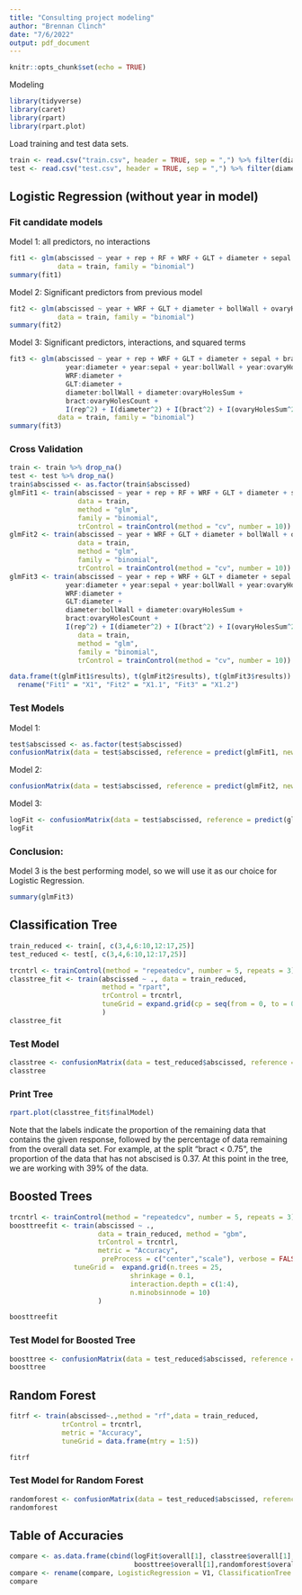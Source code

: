 ---
title: "Consulting project modeling"
author: "Brennan Clinch"
date: "7/6/2022"
output: pdf_document
---

```{r setup, include=FALSE}
knitr::opts_chunk$set(echo = TRUE)
```

 Modeling  

```{r include = FALSE}
library(tidyverse)
library(caret)
library(rpart)
library(rpart.plot)
```

Load training and test data sets.


```{r}
train <- read.csv("train.csv", header = TRUE, sep = ",") %>% filter(diameter > 0)
test <- read.csv("test.csv", header = TRUE, sep = ",") %>% filter(diameter > 0)
```




## Logistic Regression (without year in model)

### Fit candidate models

Model 1: all predictors, no interactions

```{r}
fit1 <- glm(abscissed ~ year + rep + RF + WRF + GLT + diameter + sepal + bract + bollWall + ovaryHolesCount + ovaryHolesSum,
            data = train, family = "binomial")
summary(fit1)
```

Model 2: Significant predictors from previous model

```{r}
fit2 <- glm(abscissed ~ year + WRF + GLT + diameter + bollWall + ovaryHolesCount + ovaryHolesSum,
            data = train, family = "binomial")
summary(fit2)
```

Model 3: Significant predictors, interactions, and squared terms

```{r}
fit3 <- glm(abscissed ~ year + rep + WRF + GLT + diameter + sepal + bract + bollWall + ovaryHolesCount + ovaryHolesSum + 
              year:diameter + year:sepal + year:bollWall + year:ovaryHolesCount + year:ovaryHolesSum + 
              WRF:diameter + 
              GLT:diameter +  
              diameter:bollWall + diameter:ovaryHolesSum + 
              bract:ovaryHolesCount + 
              I(rep^2) + I(diameter^2) + I(bract^2) + I(ovaryHolesSum^2),
            data = train, family = "binomial")
summary(fit3)
```





### Cross Validation  


```{r warning = FALSE}
train <- train %>% drop_na()
test <- test %>% drop_na()
train$abscissed <- as.factor(train$abscissed)
glmFit1 <- train(abscissed ~ year + rep + RF + WRF + GLT + diameter + sepal + bract + bollWall + ovaryHolesCount + ovaryHolesSum, 
                 data = train,
                 method = "glm",
                 family = "binomial",
                 trControl = trainControl(method = "cv", number = 10))
glmFit2 <- train(abscissed ~ year + WRF + GLT + diameter + bollWall + ovaryHolesCount + ovaryHolesSum, 
                 data = train,
                 method = "glm",
                 family = "binomial",
                 trControl = trainControl(method = "cv", number = 10))
glmFit3 <- train(abscissed ~ year + rep + WRF + GLT + diameter + sepal + bract + bollWall + ovaryHolesCount + ovaryHolesSum + 
              year:diameter + year:sepal + year:bollWall + year:ovaryHolesCount + year:ovaryHolesSum + 
              WRF:diameter + 
              GLT:diameter +  
              diameter:bollWall + diameter:ovaryHolesSum + 
              bract:ovaryHolesCount + 
              I(rep^2) + I(diameter^2) + I(bract^2) + I(ovaryHolesSum^2), 
                 data = train,
                 method = "glm",
                 family = "binomial",
                 trControl = trainControl(method = "cv", number = 10))
```

```{r}
data.frame(t(glmFit1$results), t(glmFit2$results), t(glmFit3$results)) %>% 
  rename("Fit1" = "X1", "Fit2" = "X1.1", "Fit3" = "X1.2")
```



### Test Models

Model 1:

```{r}
test$abscissed <- as.factor(test$abscissed)
confusionMatrix(data = test$abscissed, reference = predict(glmFit1, newdata = test))
```

Model 2:

```{r}
confusionMatrix(data = test$abscissed, reference = predict(glmFit2, newdata = test))
```

Model 3:

```{r}
logFit <- confusionMatrix(data = test$abscissed, reference = predict(glmFit3, newdata = test))
logFit
```

### Conclusion:

Model 3 is the best performing model, so we will use it as our choice for Logistic Regression.  

```{r}
summary(glmFit3)
```

## Classification Tree  

```{r}
train_reduced <- train[, c(3,4,6:10,12:17,25)]
test_reduced <- test[, c(3,4,6:10,12:17,25)]
```


```{r}
trcntrl <- trainControl(method = "repeatedcv", number = 5, repeats = 3)
classtree_fit <- train(abscissed ~ ., data = train_reduced,
                       method = "rpart",
                       trControl = trcntrl,
                       tuneGrid = expand.grid(cp = seq(from = 0, to = 0.1, by = 0.001))
                       )
classtree_fit
```


### Test Model  

```{r}
classtree <- confusionMatrix(data = test_reduced$abscissed, reference = predict(classtree_fit, newdata = test_reduced))
classtree
```

### Print Tree  

```{r}
rpart.plot(classtree_fit$finalModel)
```


Note that the labels indicate the proportion of the remaining data that contains the given response, followed by the percentage of data remaining from the overall data set. For example, at the split "bract < 0.75", the proportion of the data that has not abscised is 0.37. At this point in the tree, we are working with 39% of the data.  



## Boosted Trees  
```{r}
trcntrl <- trainControl(method = "repeatedcv", number = 5, repeats = 3)
boosttreefit <- train(abscissed ~ .,
                      data = train_reduced, method = "gbm",
                      trControl = trcntrl,
                      metric = "Accuracy",
                       preProcess = c("center","scale"), verbose = FALSE, 
                tuneGrid =  expand.grid(n.trees = 25, 
                              shrinkage = 0.1,
                              interaction.depth = c(1:4),
                              n.minobsinnode = 10)
                      )
```

```{r}
boosttreefit
```

### Test Model for Boosted Tree

```{r}
boosttree <- confusionMatrix(data = test_reduced$abscissed, reference = predict(boosttreefit, newdata = test_reduced))
boosttree
```


## Random Forest  
```{r}
fitrf <- train(abscissed~.,method = "rf",data = train_reduced,
             trControl = trcntrl, 
             metric = "Accuracy",
             tuneGrid = data.frame(mtry = 1:5))
```


```{r}
fitrf
```

### Test Model for Random Forest
```{r}
randomforest <- confusionMatrix(data = test_reduced$abscissed, reference = predict(fitrf, newdata = test_reduced))
randomforest
```


## Table of Accuracies  

```{r}
compare <- as.data.frame(cbind(logFit$overall[1], classtree$overall[1],
                               boosttree$overall[1],randomforest$overall[1]))
compare <- rename(compare, LogisticRegression = V1, ClassificationTree = V2)
compare
```


